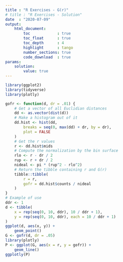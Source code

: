 ```yaml
---
title : "R Exercises - G(r)"
# title : "R Exercises - Solution"
date  : "2020-07-09"
output: 
    html_document:
        toc            : true
        toc_float      : true
        toc_depth      : 4
        highlight      : tango
        number_sections: true
        code_download  : true
params: 
    solution:
        value: true
---
```


```r
library(ggplot2)
library(tidyverse)
library(plotly)
```

```r
gofr <- function(d, dr = .01) {
    # Get a vector of all Euclidian distances
    dd <- as.vector(dist(d))
    # Make a histogram out of it
    dd.hist <- hist(dd,
        breaks = seq(0, max(dd) + dr, by = dr),
        plot = FALSE
    )
    # Get the r values
    r <- dd.hist$mids
    # Compute the normalization by the bin surface
    rlo <- r - dr / 2
    rup <- r + dr / 2
    nideal <- pi * (rup^2 - rlo^2)
    # Return the tibble containing r and G(r)
    tibble::tibble(
        r = r,
        gofr = dd.hist$counts / nideal
    )
}
# Example of use
ddr <- 1
d <- tibble(
    x = rep(seq(0, 10, ddr), 10 / ddr + 1),
    y = rep(seq(0, 10, ddr), each = 10 / ddr + 1)
)
ggplot(d, aes(x, y)) +
    geom_point()
G <- gofr(d, dr = .05)
library(plotly)
P <- ggplot(G, aes(x = r, y = gofr)) +
    geom_line()
ggplotly(P)
```










